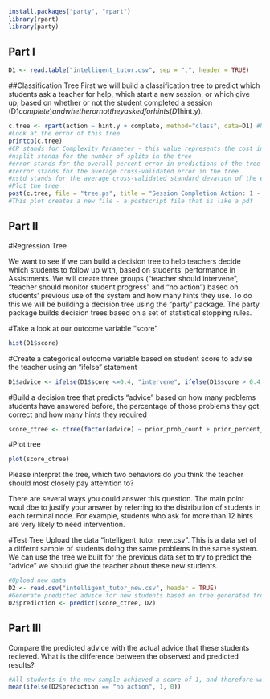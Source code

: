 
```r
install.packages("party", "rpart")
library(rpart)
library(party)
```

## Part I
```r
D1 <- read.table("intelligent_tutor.csv", sep = ",", header = TRUE)
```

##Classification Tree
First we will build a classification tree to predict which students ask a teacher for help, which start a new session, or which give up, based on whether or not the student completed a session (D1$complete) and whether or not they asked for hints (D1$hint.y). 
```r
c.tree <- rpart(action ~ hint.y + complete, method="class", data=D1) #Notice the standard R notion for a formula X ~ Y
#Look at the error of this tree
printcp(c.tree)
#CP stands for Complexity Parameter - this value represents the cost in complexity for splitting a node. It reflects a ration between the number of nodes and the accuracy of the model. The default cutoff is 0.010.
#nsplit stands for the number of splits in the tree
#error stands for the overall percent error in predictions of the tree
#xerror stands for the average cross-validated error in the tree
#xstd stands for the average cross-validated standard devation of the error in teh tree
#Plot the tree
post(c.tree, file = "tree.ps", title = "Session Completion Action: 1 - Ask teacher, 2 - Start new session, 3 - Give up")
#This plot creates a new file - a postscript file that is like a pdf
```
## Part II

#Regression Tree

We want to see if we can build a decision tree to help teachers decide which students to follow up with, based on students' performance in Assistments. We will create three groups ("teacher should intervene", "teacher should monitor student progress" and "no action") based on students' previous use of the system and how many hints they use. To do this we will be building a decision tree using the "party" package. The party package builds decision trees based on a set of statistical stopping rules.

#Take a look at our outcome variable "score"
```r
hist(D1$score)
```

#Create a categorical outcome variable based on student score to advise the teacher using an "ifelse" statement
```r
D1$advice <- ifelse(D1$score <=0.4, "intervene", ifelse(D1$score > 0.4 & D1$score <=0.8, "monitor", "no action"))
```

#Build a decision tree that predicts "advice" based on how many problems students have answered before, the percentage of those problems they got correct and how many hints they required
```r
score_ctree <- ctree(factor(advice) ~ prior_prob_count + prior_percent_correct + hints, D1)
```

#Plot tree
```r
plot(score_ctree)
```

Please interpret the tree, which two behaviors do you think the teacher should most closely pay attemtion to?

There are several ways you could answer this question. The main point woul dbe to justify your answer by referring to the distribution of students in each terminal node. For example, students who ask for more than 12 hints are very likely to need intervention.

#Test Tree
Upload the data "intelligent_tutor_new.csv". This is a data set of a differnt sample of students doing the same problems in the same system. We can use the tree we built for the previous data set to try to predict the "advice" we should give the teacher about these new students. 

```r
#Upload new data
D2 <- read.csv("intelligent_tutor_new.csv", header = TRUE)
#Generate predicted advice for new students based on tree generated from old students
D2$prediction <- predict(score_ctree, D2)
``` 
## Part III
Compare the predicted advice with the actual advice that these students recieved. What is the difference between the observed and predicted results?
```r
#All students in the new sample achieved a score of 1, and therefore would need no action. Therefore the accuracy of your model on the new data would be:
mean(ifelse(D2$prediction == "no action", 1, 0))
```

